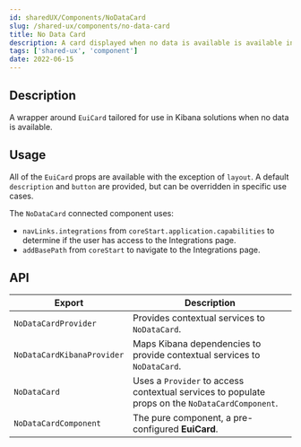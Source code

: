 ---
id: sharedUX/Components/NoDataCard
slug: /shared-ux/components/no-data-card
title: No Data Card
description: A card displayed when no data is available is available in Kibana.
tags: ['shared-ux', 'component']
date: 2022-06-15
---

## Description

A wrapper around `EuiCard` tailored for use in Kibana solutions when no data is available.

## Usage

All of the `EuiCard` props are available with the exception of `layout`.  A default `description` and `button` are provided, but can be overridden in specific use cases.

The `NoDataCard` connected component uses:

- `navLinks.integrations` from `coreStart.application.capabilities` to determine if the user has access to the Integrations page.
- `addBasePath` from `coreStart` to navigate to the Integrations page.

## API
| Export | Description |
|---|---|
| `NoDataCardProvider` | Provides contextual services to `NoDataCard`. |
| `NoDataCardKibanaProvider` | Maps Kibana dependencies to provide contextual services to `NoDataCard`. |
| `NoDataCard` | Uses a `Provider` to access contextual services to populate props on the `NoDataCardComponent`. |
| `NoDataCardComponent` | The pure component, a pre-configured **EuiCard**. |
